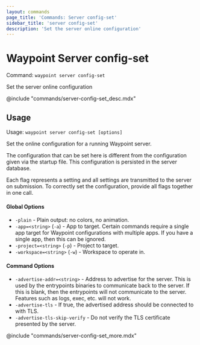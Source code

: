 ```yaml
---
layout: commands
page_title: 'Commands: Server config-set'
sidebar_title: 'server config-set'
description: 'Set the server online configuration'
---
```


# Waypoint Server config-set

Command: `waypoint server config-set`

Set the server online configuration

@include "commands/server-config-set_desc.mdx"

## Usage

Usage: `waypoint server config-set [options]`

Set the online configuration for a running Waypoint server.

The configuration that can be set here is different from the configuration
given via the startup file. This configuration is persisted in the server
database.

Each flag represents a setting and all settings are transmitted to the server
on submission. To correctly set the configuration, provide all flags
together in one call.

#### Global Options

- `-plain` - Plain output: no colors, no animation.
- `-app=<string>` (`-a`) - App to target. Certain commands require a single app target for Waypoint configurations with multiple apps. If you have a single app, then this can be ignored.
- `-project=<string>` (`-p`) - Project to target.
- `-workspace=<string>` (`-w`) - Workspace to operate in.

#### Command Options

- `-advertise-addr=<string>` - Address to advertise for the server. This is used by the entrypoints
  binaries to communicate back to the server. If this is blank, then
  the entrypoints will not communicate to the server. Features such as
  logs, exec, etc. will not work.
- `-advertise-tls` - If true, the advertised address should be connected to with TLS.
- `-advertise-tls-skip-verify` - Do not verify the TLS certificate presented by the server.

@include "commands/server-config-set_more.mdx"
